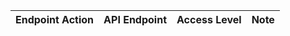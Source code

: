 | Endpoint Action      | API Endpoint           | Access Level   | Note   |
| -------------------- | ---------------------- | -------------- | ------ |
